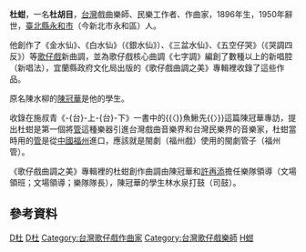 '''杜蚶'''，一名'''杜胡目'''，[[台灣|台灣]]戲曲樂師、民樂工作者、作曲家，1896年生，1950年辭世，[[新北市|臺北縣]][[永和區|永和市]]（今新北市永和區）人。

他創作了《金水仙》、《白水仙》（《銀水仙》）、《三盆水仙》、《五空仔哭》（《哭調四反》）等[[歌仔戲|歌仔戲]]新曲調，並為歌仔戲核心曲調《七字調》編創了數種以上的新唱腔（新唱法），宜蘭縣政府文化局出版的《歌仔戲曲調之美》專輯裡收錄了這些作品。

原名陳水柳的[[陳冠華|陳冠華]]是他的學生。

收錄在施叔青《-{台}-上-{台}-下》一書中的{{〈}}魚鰍先{{〉}}這篇陳冠華專訪，提出杜蚶是第一個將[[管|管]]這種樂器引進台灣戲曲音樂界和台灣民樂界的音樂家，杜蚶當時用的[[管|管]]是從[[中國|中國]][[福州|福州]]進口，應該就是閩劇（福州戲）使用的閩劇管子（福州管）。

《歌仔戲曲調之美》專輯裡的杜蚶創作曲調由陳冠華和[[許再添|許再添]]擔任樂隊領導（文場領班；文場領導；樂隊隊長），陳冠華的學生林水泉打鼓（司鼓）。

== 參考資料 ==
{{reflist}}
{{Cite web|title=杜蚶|url=https://taiwaneseopera.ncfta.gov.tw/home/zh-tw/composer/36601|access-date=2022-05-18|work=歌仔戲主題知識網|publisher=國立傳統藝術中心}}

[[Category:1896年出生|D杜]]
[[Category:1950年逝世|D杜]]
[[Category:台灣歌仔戲作曲家|Category:台灣歌仔戲作曲家]]
[[Category:台灣歌仔戲樂師|Category:台灣歌仔戲樂師]]
[[Category:杜姓|H蚶]]